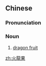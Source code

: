 {{also|火龙果}}
==Chinese==
{{zh-forms|s=火龙果}}

===Pronunciation===
{{zh-pron
|m=huǒlóngguǒ
|c=fo2 lung4 gwo2
|mn=zz,kh,tn,yl,tc:hóe-liông-kó/tp,mg,hc:hé-liông-kó
|cat=n
}}

===Noun===
{{zh-noun}}

# [[dragon fruit]] {{gloss|fruit}}

{{zh-cat|Fruits}}

[[zh:火龍果]]
